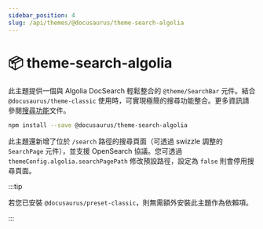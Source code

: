 ```yaml
---
sidebar_position: 4
slug: /api/themes/@docusaurus/theme-search-algolia
---
```


# 📦 theme-search-algolia

此主題提供一個與 Algolia DocSearch 輕鬆整合的 `@theme/SearchBar` 元件。結合 `@docusaurus/theme-classic` 使用時，可實現極簡的搜尋功能整合。更多資訊請參閱[搜尋功能](../../search.mdx)文件。

```bash npm2yarn
npm install --save @docusaurus/theme-search-algolia
```

此主題還新增了位於 `/search` 路徑的搜尋頁面（可透過 swizzle 調整的 `SearchPage` 元件），並支援 OpenSearch 協議。您可透過 `themeConfig.algolia.searchPagePath` 修改預設路徑，設定為 `false` 則會停用搜尋頁面。

:::tip

若您已安裝 `@docusaurus/preset-classic`，則無需額外安裝此主題作為依賴項。

:::